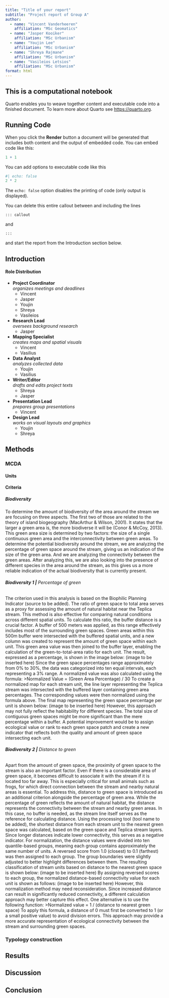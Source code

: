 ```yaml
---
title: "Title of your report"
subtitle: "Project report of Group A"
author:
  - name: "Vincent Vanderheeren"
    affiliation: "MSc Geomatics"
  - name: "Jasper Kooiker"
    affiliation: "MSc Urbanism"
  - name: "Youjin Lee"
    affiliation: "MSc Urbanism"
  - name: "Shreya Rajmane"
    affiliation: "MSc Urbanism"
  - name: "Vasileios Letsios"
    affiliation: "MSc Urbanism"
format: html
---
```


::: callout
## This is a computational notebook

Quarto enables you to weave together content and executable code into a finished document. To learn more about Quarto see <https://quarto.org>.

## Running Code

When you click the **Render** button a document will be generated that includes both content and the output of embedded code. You can embed code like this:

```r
1 + 1
```

You can add options to executable code like this

```r
#| echo: false
2 * 2
```

The `echo: false` option disables the printing of code (only output is displayed).

You can delete this entire callout between and including the lines

```         
::: callout
```

and

```         
:::
```

and start the report from the Introduction section below.
:::

## Introduction

#### Role Distribution

-   **Project Coordinator**\
    *organizes meetings and deadlines*
    -   Vincent
    -   Jasper
    -   Youjin
    -   Shreya
    -   Vasileios
-   **Research Lead**\
    *oversees background research*
    -   Jasper
-   **Mapping Specialist**\
    *creates maps and spatial visuals*
    -   Vincent
    -   Vasilius
-   **Data Analyst**\
    *analyzes collected data*
    -   Youjin
    -   Vasilius
-   **Writer/Editor**\
    *drafts and edits project texts*
    -   Shreya
    -   Jasper
-   **Presentation Lead**\
    *prepares group presentations*
    -   Vincent
-   **Design Lead**\
    *works on visual layouts and graphics*
    -   Youjin
    -   Shreya

## Methods

### MCDA

#### Units 

#### Criteria 

##### Biodiversity 

To determine the amount of biodiversity of the area around the stream we are focusing on three aspects. The first two of those are related to the theory of island biogeography (MacArthur & Wilson, 2001). It states that the larger a green area is, the more biodiverse it will be (Conor & McCoy, 2013). This green area size is determined by two factors: the size of a single continuous green area and the interconnectivity between green areas. To determine the potential biodiversity around the stream, we are analyzing the percentage of green space around the stream, giving us an indication of the size of the green area. And we are analyzing the connectivity between the green areas. After analyzing this, we are also looking into the presence of different species in the area around the stream, as this gives us a more reliable indication of the actual biodiversity that is currently present. 

###### **Biodiversity 1 |** Percentage of green
The criterion used in this analysis is based on the Biophilic Planning Indicator (source to be added). The ratio of green space to total area serves as a proxy for assessing the amount of natural habitat near the Teplica stream. This method is also effective for comparing natural conditions across different spatial units. 
To calculate this ratio, the buffer distance is a crucial factor. A buffer of 500 meters was applied, as this range effectively includes most of the surrounding green spaces. Green areas within this 500m buffer were intersected with the buffered spatial units, and a new column was created to represent the amount of green space within each unit. 
This green area value was then joined to the buffer layer, enabling the calculation of the green-to-total-area ratio for each unit. The result, expressed as a percentage, is shown in the image below: 
(image to be inserted here) 
Since the green space percentages range approximately from 0% to 30%, the data was categorized into ten equal intervals, each representing a 3% range. A normalized value was also calculated using the formula: 
 >Normalized Value = (Green Area Percentage) / 30 
To create a normalized map for each stream unit, the line layer representing the Teplica stream was intersected with the buffered layer containing green area percentages. The corresponding values were then normalized using the formula above. The final map representing the green space percentage per unit is shown below: 
(image to be inserted here) 
However, this approach may not fully reflect the habitability for different species. The total size of contiguous green spaces might be more significant than the mere percentage within a buffer. A potential improvement would be to assign ecological value or rank to each green space patch and create a new indicator that reflects both the quality and amount of green space intersecting each unit. 

###### **Biodiversity 2 |** Distance to green 
Apart from the amount of green space, the proximity of green space to the stream is also an important factor. Even if there is a considerable area of green space, it becomes difficult to associate it with the stream if it is located too far away. This is especially critical for small animals such as frogs, for which direct connection between the stream and nearby natural areas is essential. 
To address this, distance to green space is introduced as an additional criterion alongside the percentage of green area. While the percentage of green reflects the amount of natural habitat, the distance represents the connectivity between the stream and nearby green areas. 
In this case, no buffer is needed, as the stream line itself serves as the reference for calculating distance. Using the processing tool (tool name to be added), the shortest distance from each stream unit to the nearest green space was calculated, based on the green space and Teplica stream layers. 
Since longer distances indicate lower connectivity, this serves as a negative indicator. For normalization, the distance values were divided into ten quantile-based groups, meaning each group contains approximately the same number of units. A reversed score from 1.0 (closest) to 0.1 (farthest) was then assigned to each group. The group boundaries were slightly adjusted to better highlight differences between them. The resulting classification of stream units based on distance to the nearest green space is shown below: 
(image to be inserted here) 
By assigning reversed scores to each group, the normalized distance-based connectivity value for each unit is shown as follows: 
(image to be inserted here) 
However, this normalization method may need reconsideration. Since increased distance can result in significantly reduced connectivity, a different calculation approach may better capture this effect. One alternative is to use the following function: 
>Normalized value = 1 / (distance to nearest green space) 
To apply this formula, a distance of 0 must first be converted to 1 (or a small positive value) to avoid division errors. This approach may provide a more accurate representation of ecological connectivity between the stream and surrounding green spaces. 

### Typology construction

## Results

## Discussion

## Conclusion
